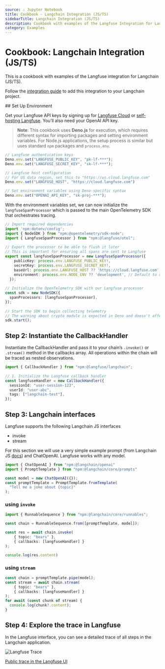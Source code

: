 ```yaml
---
source: ⚠️ Jupyter Notebook
title: Cookbook - Langchain Integration (JS/TS)
sidebarTitle: Langchain Integration (JS/TS)
description: Cookbook with examples of the Langfuse Integration for Langchain (JS/TS).
category: Examples
---
```


# Cookbook: Langchain Integration (JS/TS)

This is a cookbook with examples of the Langfuse integration for Langchain (JS/TS).

Follow the [integration guide](https://langfuse.com/integrations/frameworks/langchain) to add this integration to your Langchain project.

<Steps>
## Set Up Environment

Get your Langfuse API keys by signing up for [Langfuse Cloud](https://cloud.langfuse.com/) or [self-hosting Langfuse](https://langfuse.com/self-hosting). You’ll also need your OpenAI API key.

> **Note**: This cookbook uses **Deno.js** for execution, which requires different syntax for importing packages and setting environment variables. For Node.js applications, the setup process is similar but uses standard `npm` packages and `process.env`.


```typescript
// Langfuse authentication keys
Deno.env.set("LANGFUSE_PUBLIC_KEY", "pk-lf-***");
Deno.env.set("LANGFUSE_SECRET_KEY", "sk-lf-***");

// Langfuse host configuration
// For US data region, set this to "https://us.cloud.langfuse.com"
Deno.env.set("LANGFUSE_HOST", "https://cloud.langfuse.com")

// Set environment variables using Deno-specific syntax
Deno.env.set("OPENAI_API_KEY", "sk-proj-***");
```

With the environment variables set, we can now initialize the `langfuseSpanProcessor` which is passed to the main OpenTelemetry SDK that orchestrates tracing.


```typescript
// Import required dependencies
import 'npm:dotenv/config';
import { NodeSDK } from "npm:@opentelemetry/sdk-node";
import { LangfuseSpanProcessor } from "npm:@langfuse/otel";
 
// Export the processor to be able to flush it later
// This is important for ensuring all spans are sent to Langfuse
export const langfuseSpanProcessor = new LangfuseSpanProcessor({
    publicKey: process.env.LANGFUSE_PUBLIC_KEY!,
    secretKey: process.env.LANGFUSE_SECRET_KEY!,
    baseUrl: process.env.LANGFUSE_HOST ?? 'https://cloud.langfuse.com', // Default to cloud if not specified
    environment: process.env.NODE_ENV ?? 'development', // Default to development if not specified
  });
 
// Initialize the OpenTelemetry SDK with our Langfuse processor
const sdk = new NodeSDK({
  spanProcessors: [langfuseSpanProcessor],
});
 
// Start the SDK to begin collecting telemetry
// The warning about crypto module is expected in Deno and doesn't affect basic tracing functionality. Media upload features will be disabled, but all core tracing works normally
sdk.start();
```

## Step 2: Instantiate the CallbackHandler

Instantiate the CallbackHandler and pass it to your chain’s `.invoke()` or `.stream()` method in the callbacks array. All operations within the chain will be traced as nested observations.


```typescript
import { CallbackHandler } from "npm:@langfuse/langchain";
 
// 1. Initialize the Langfuse callback handler
const langfuseHandler = new CallbackHandler({
  sessionId: "user-session-123",
  userId: "user-abc",
  tags: ["langchain-test"],
});
```

## Step 3: Langchain interfaces

Langfuse supports the following Langchain JS interfaces

- invoke
- stream

For this section we will use a very simple example prompt (from Langchain JS [docs](https://js.langchain.com/docs/expression_language/interface)) and ChatOpenAI. Langfuse works with any model.


```typescript
import { ChatOpenAI } from "npm:@langchain/openai"
import { PromptTemplate } from "npm:@langchain/core/prompts"

const model = new ChatOpenAI({});
const promptTemplate = PromptTemplate.fromTemplate(
  "Tell me a joke about {topic}"
);
```

### using `invoke`


```typescript
import { RunnableSequence } from "npm:@langchain/core/runnables";

const chain = RunnableSequence.from([promptTemplate, model]);

const res = await chain.invoke(
    { topic: "bears" },
    { callbacks: [langfuseHandler] }
);

console.log(res.content)
```

### using `stream`


```typescript
const chain = promptTemplate.pipe(model);
const stream = await chain.stream(
    { topic: "bears" },
    { callbacks: [langfuseHandler] }
);
for await (const chunk of stream) {
  console.log(chunk?.content);
}
```

## Step 4: Explore the trace in Langfuse

In the Langfuse interface, you can see a detailed trace of all steps in the Langchain application.

![Langfuse Trace](https://langfuse.com/images/cookbook/example-js-sdk/js_integration_langchain_trace.png)

[Public trace in the Langfuse UI](https://cloud.langfuse.com/project/cloramnkj0002jz088vzn1ja4/traces/8633501eb9ad671eb65c7b131c52c427?display=details%3Ftimestamp%3D2025-08-25T13%3A26%3A28.319Z&observation=6a6e9b25ddfe845f)
</Steps>
